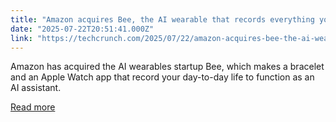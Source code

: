 ```yaml
---
title: "Amazon acquires Bee, the AI wearable that records everything you say"
date: "2025-07-22T20:51:41.000Z"
link: "https://techcrunch.com/2025/07/22/amazon-acquires-bee-the-ai-wearable-that-records-everything-you-say/"
---
```


Amazon has acquired the AI wearables startup Bee, which makes a bracelet and an Apple Watch app that record your day-to-day life to function as an AI assistant. 

[Read more](https://techcrunch.com/2025/07/22/amazon-acquires-bee-the-ai-wearable-that-records-everything-you-say/)
